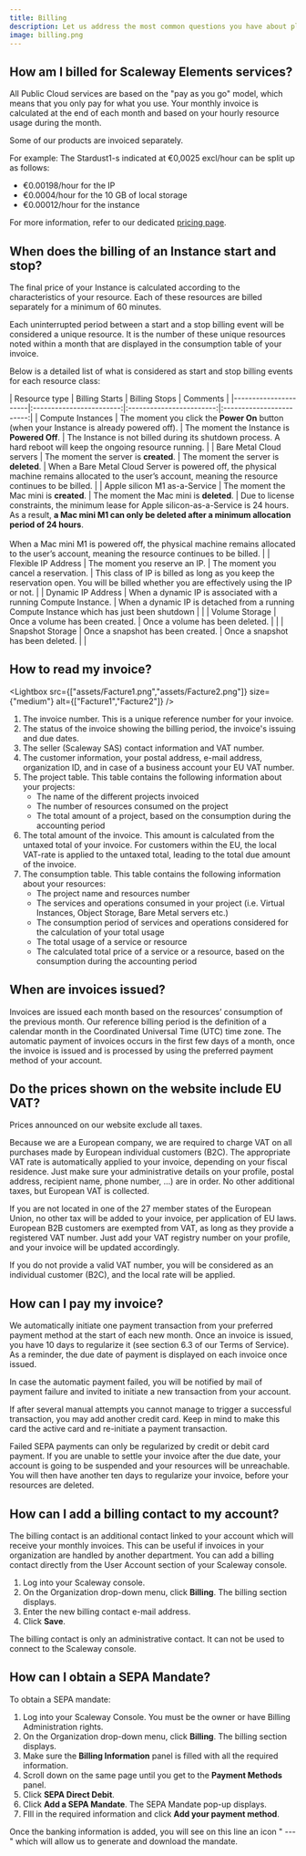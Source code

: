 ```yaml
---
title: Billing
description: Let us address the most common questions you have about plans and pricing.
image: billing.png
---
```


## How am I billed for Scaleway Elements services?

All Public Cloud services are based on the "pay as you go" model, which means that you only pay for what you use. 
Your monthly invoice is calculated at the end of each month and based on your hourly resource usage during the month.

<Message type="important">
Some of our products are invoiced separately. 
</Message>

For example:
The Stardust1-s indicated at €0,0025 excl/hour can be split up as follows:
- €0.00198/hour for the IP
- €0.0004/hour for the 10 GB of local storage
- €0.00012/hour for the instance

For more information, refer to our dedicated [pricing page](https://www.scaleway.com/en/pricing/).

## When does the billing of an Instance start and stop?

The final price of your Instance is calculated according to the characteristics of your resource. Each of these resources are billed separately for a minimum of 60 minutes.

Each uninterrupted period between a start and a stop billing event will be considered a unique resource. It is the number of these unique resources noted within a month that are displayed in the consumption table of your invoice.

Below is a detailed list of what is considered as start and stop billing events for each resource class:

|             Resource type         |         Billing Starts         |           Billing Stops         |           Comments          |
    |----------------------|:------------------------:|:------------------------:|:------------------------:|
    | Compute Instances       | The moment you click the **Power On** button (when your Instance is already powered off). | The moment the Instance is **Powered Off**. | The Instance is not billed during its shutdown process. A hard reboot will keep the ongoing resource running. |
    | Bare Metal Cloud servers  |         The moment the server is **created**.                | The moment the server is **deleted**. | When a Bare Metal Cloud Server is powered off, the physical machine remains allocated to the user’s account, meaning the resource continues to be billed. |
    | Apple silicon M1 as-a-Service  |         The moment the Mac mini is **created**.                | The moment the Mac mini is **deleted**. | Due to license constraints, the minimum lease for Apple silicon-as-a-Service is 24 hours. As a result, **a Mac mini M1 can only be deleted after a minimum allocation period of 24 hours**.<br /><br />When a Mac mini M1 is powered off, the physical machine remains allocated to the user’s account, meaning the resource continues to be billed. |
    | Flexible IP Address |     The moment you reserve an IP.                  |     The moment you cancel a reservation.                       | This class of IP is billed as long as you keep the reservation open. You will be billed whether you are effectively using the IP or not. |
    | Dynamic IP Address |    When a dynamic IP is associated with a running Compute Instance.                      |   When a dynamic IP is detached from a running Compute Instance which has just been shutdown                      |  |
    | Volume Storage |            Once a volume has been created.              |       Once a volume has been deleted.                   |  |
    | Snapshot Storage |     Once a snapshot has been created.                     |    Once a snapshot has been deleted.                      |  |

## How to read my invoice?

<Lightbox src={["assets/Facture1.png","assets/Facture2.png"]} size={"medium"} alt={["Facture1","Facture2"]} />

1. The invoice number. This is a unique reference number for your invoice.
2. The status of the invoice showing the billing period, the invoice's issuing and due dates.
3. The seller (Scaleway SAS) contact information and VAT number.
4. The customer information, your postal address, e-mail address, organization ID, and in case of a business account your EU VAT number.
5. The project table. This table contains the following information about your projects:
    - The name of the different projects invoiced
    - The number of resources consumed on the project
    - The total amount of a project, based on the consumption during the accounting period
6. The total amount of the invoice. This amount is calculated from the untaxed total of your invoice. For customers within the EU, the local VAT-rate is applied to the untaxed total, leading to the total due amount of the invoice.
7. The consumption table. This table contains the following information about your resources:
    - The project name and resources number
    - The services and operations consumed in your project (i.e. Virtual Instances, Object Storage, Bare Metal servers etc.)
    - The consumption period of services and operations considered for the calculation of your total usage
    - The total usage of a service or resource
    - The calculated total price of a service or a resource, based on the consumption during the accounting period

## When are invoices issued?

Invoices are issued each month based on the resources’ consumption of the previous month.
Our reference billing period is the definition of a calendar month in the Coordinated Universal Time (UTC) time zone.
The automatic payment of invoices occurs in the first few days of a month, once the invoice is issued and is processed by using the preferred payment method of your account.

## Do the prices shown on the website include EU VAT?

Prices announced on our website exclude all taxes.

Because we are a European company, we are required to charge VAT on all purchases made by European individual customers (B2C).
The appropriate VAT rate is automatically applied to your invoice, depending on your fiscal residence. Just make sure your administrative details on your profile, postal address, recipient name, phone number, …) are in order.
No other additional taxes, but European VAT is collected. 

If you are not located in one of the 27 member states of the European Union, no other tax will be added to your invoice, per application of EU laws.
European B2B customers are exempted from VAT, as long as they provide a registered VAT number. Just add your VAT registry number on your profile, and your invoice will be updated accordingly.

If you do not provide a valid VAT number, you will be considered as an individual customer (B2C), and the local rate will be applied.

## How can I pay my invoice?

We automatically initiate one payment transaction from your preferred payment method at the start of each new month. Once an invoice is issued, you have 10 days to regularize it (see section 6.3 of our Terms of Service). As a reminder, the due date of payment is displayed on each invoice once issued.

In case the automatic payment failed, you will be notified by mail of payment failure and invited to initiate a new transaction from your account.

If after several manual attempts you cannot manage to trigger a successful transaction, you may add another credit card. Keep in mind to make this card the active card and re-initiate a payment transaction.

<Message type="note">
Failed SEPA payments can only be regularized by credit or debit card payment. 
</Message>

<Message type="important">
If you are unable to settle your invoice after the due date, your account is going to be suspended and your resources will be unreachable. You will then have another ten days to regularize your invoice, before your resources are deleted. 
</Message>

## How can I add a billing contact to my account?

The billing contact is an additional contact linked to your account which will receive your monthly invoices. This can be useful if invoices in your organization are handled by another department.
You can add a billing contact directly from the User Account section of your Scaleway console.

1. Log into your Scaleway console.
2. On the Organization drop-down menu, click **Billing**. The billing section displays. 
3. Enter the new billing contact e-mail address.
4. Click **Save**.

<Message type="important">
The billing contact is only an administrative contact. It can not be used to connect to the Scaleway console.
</Message>

## How can I obtain a SEPA Mandate?

To obtain a SEPA mandate: 

1. Log into your Scaleway Console. You must be the owner or have Billing Administration rights. 
2. On the Organization drop-down menu, click **Billing**. The billing section displays. 
3. Make sure the **Billing Information** panel is filled with all the required information. 
4. Scroll down on the same page until you get to the **Payment Methods** panel.
5. Click **SEPA Direct Debit**.
6. Click **Add a SEPA Mandate**. The SEPA Mandate pop-up displays.
7. FIll in the required information and click **Add your payment method**.

Once the banking information is added, you will see on this line an icon " --- " which will allow us to generate and download the mandate.
